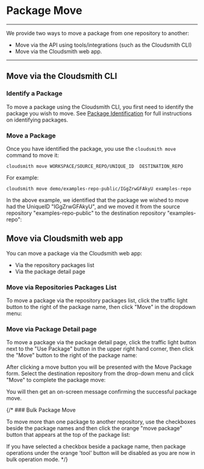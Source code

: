 
# Package Move

---
We provide two ways to move a package from one repository to another: 

- Move via the API using tools/integrations (such as the Cloudsmith CLI) 
- Move via the Cloudsmith web app. 

***

## Move via the Cloudsmith CLI

### Identify a Package

To move a package using the Cloudsmith CLI, you first need to identify the package you wish to move.  See [Package Identification](/artifact-management/identifying-a-package) for full instructions on identifying packages. 

### Move a Package

Once you have identified the package, you use the `cloudsmith move` command to move it: 

```shell
cloudsmith move WORKSPACE/SOURCE_REPO/UNIQUE_ID  DESTINATION_REPO
```

For example: 

```shell
cloudsmith move demo/examples-repo-public/IGgZrwGFAkyU examples-repo
```

In the above example, we identified that the package we wished to move had the UniqueID "IGgZrwGFAkyU", and we moved it from the source repository "examples-repo-public" to the destination repository "examples-repo": 

<BlockImage src={imgde9f8f5_move_pkg_cli} alt="Move package CLI example"></BlockImage>

## Move via Cloudsmith web app

You can move a package via the Cloudsmith web app:

- Via the repository packages list
- Via the package detail page

### Move via Repositories Packages List

To move a package via the repository packages list, click the traffic light button to the right of the package name, then click "Move" in the dropdown menu:

<BlockImage src={imgde9eec2666452f30024836650fcfef18a44cd316214bce3e97112c02aa7c4df9_Screenshot_movepack} alt=""></BlockImage>

### Move via Package Detail page

To move a package via the package detail page, click the traffic light button next to the "Use Package" button in the upper right hand corner, then click the "Move" button to the right of the package name:

<BlockImage src={imga2e1c4f74756ea60fafd581bb197784839d892f7b2f340e356da4619fad2b791_movepack2} alt=""></BlockImage>

After clicking a move button you will be presented with the Move Package form.  Select the destination repository from the drop-down menu and click "Move" to complete the package move: 

<BlockImage src={imgebdbd46536087745e35c9cf7d21d2e273f2778263f58e6461b3c998f9c392d1f_Screenshot_2024_11_12_at_1_58_44_PM} alt=""></BlockImage>

You will then get an on-screen message confirming the successful package move.

{/* ### Bulk Package Move

To move more than one package to another repository, use the checkboxes beside the package names and then click the orange "move package" button that appears at the top of the package list:

<BlockImage src={img9e0da27_bulk_package_move_ui} alt="Bulk Package Move"></BlockImage>

<Note variant="note">
  If you have selected a checkbox beside a package name, then package operations under the orange 'tool' button will be disabled as you are now in bulk operation mode.
</Note> */}